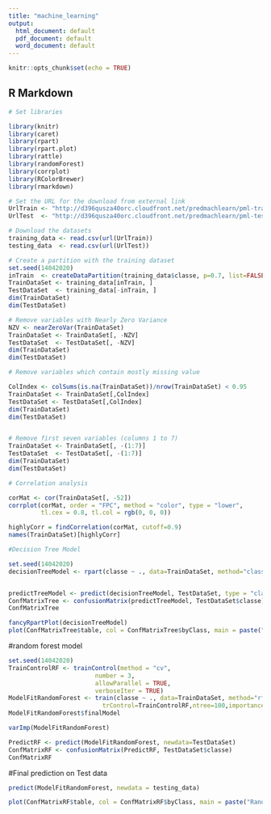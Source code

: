 ```yaml
---
title: "machine_learning"
output:
  html_document: default
  pdf_document: default
  word_document: default
---
```


```r
knitr::opts_chunk$set(echo = TRUE)
```

## R Markdown

```r
# Set libraries 

library(knitr)
library(caret)
library(rpart)
library(rpart.plot)
library(rattle)
library(randomForest)
library(corrplot)
library(RColorBrewer)
library(rmarkdown)
```
```r
# Set the URL for the download from external link
UrlTrain <- "http://d396qusza40orc.cloudfront.net/predmachlearn/pml-training.csv"
UrlTest  <- "http://d396qusza40orc.cloudfront.net/predmachlearn/pml-testing.csv"

# Download the datasets
training_data <- read.csv(url(UrlTrain))
testing_data  <- read.csv(url(UrlTest))

# Create a partition with the training dataset 
set.seed(14042020)
inTrain  <- createDataPartition(training_data$classe, p=0.7, list=FALSE)
TrainDataSet <- training_data[inTrain, ]
TestDataSet  <- training_data[-inTrain, ]
dim(TrainDataSet)
dim(TestDataSet)

# Remove variables with Nearly Zero Variance
NZV <- nearZeroVar(TrainDataSet)
TrainDataSet <- TrainDataSet[, -NZV]
TestDataSet  <- TestDataSet[, -NZV]
dim(TrainDataSet)
dim(TestDataSet)

# Remove variables which contain mostly missing value 

ColIndex <- colSums(is.na(TrainDataSet))/nrow(TrainDataSet) < 0.95
TrainDataSet <- TrainDataSet[,ColIndex]
TestDataSet <- TestDataSet[,ColIndex]
dim(TrainDataSet)
dim(TestDataSet)


# Remove first seven variables (columns 1 to 7)
TrainDataSet <- TrainDataSet[, -(1:7)]
TestDataSet  <- TestDataSet[, -(1:7)]
dim(TrainDataSet)
dim(TestDataSet)
```
```r

# Correlation analysis

corMat <- cor(TrainDataSet[, -52])
corrplot(corMat, order = "FPC", method = "color", type = "lower", 
         tl.cex = 0.8, tl.col = rgb(0, 0, 0))

highlyCorr = findCorrelation(corMat, cutoff=0.9)
names(TrainDataSet)[highlyCorr]

```
```r

#Decision Tree Model

set.seed(14042020)
decisionTreeModel <- rpart(classe ~ ., data=TrainDataSet, method="class")


predictTreeModel <- predict(decisionTreeModel, TestDataSet, type = "class")
ConfMatrixTree <- confusionMatrix(predictTreeModel, TestDataSet$classe)
ConfMatrixTree


```

```r
fancyRpartPlot(decisionTreeModel)
plot(ConfMatrixTree$table, col = ConfMatrixTree$byClass, main = paste("Decision Tree Model - Confusion Matrix: Accuracy =", round(ConfMatrixTree$overall['Accuracy'], 4)))

```

#random forest model
```r



set.seed(14042020)
TrainControlRF <- trainControl(method = "cv",
                        number = 3,
                        allowParallel = TRUE,
                        verboseIter = TRUE)
ModelFitRandomForest <- train(classe ~ ., data=TrainDataSet, method="rf",
                          trControl=TrainControlRF,ntree=100,importance=TRUE)
ModelFitRandomForest$finalModel

varImp(ModelFitRandomForest)

PredictRF <- predict(ModelFitRandomForest, newdata=TestDataSet)
ConfMatrixRF <- confusionMatrix(PredictRF, TestDataSet$classe)
ConfMatrixRF


```
#Final prediction on Test data
```r
predict(ModelFitRandomForest, newdata = testing_data)

```

```r

plot(ConfMatrixRF$table, col = ConfMatrixRF$byClass, main = paste("Random Forest Model - Confusion Matrix: Accuracy =", round(ConfMatrixRF$overall['Accuracy'], 4)))
```
